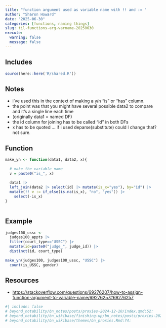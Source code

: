 ```yaml
---
title: "function argument used as variable name with !! and := "
author: "Sharon Howard"
date: "2025-06-30"
categories: [functions, naming things]
slug: til-functions-arg-varname-20250630
execute:
  warning: false
  message: false
---
```


## Includes

```r
source(here::here('R/shared.R'))
```

## Notes

-  i've used this in the context of making a y/n "is" or "has" column. 
-  the point was that you might have several possible data2 to compare and it's a single line each time 
-  (originally data1 = named DF) 
-  the id column for joining has to be called "id" in both DFs 
-  x has to be quoted ... if i used deparse(substitute) could I change that? not sure. 
 


## Function

```r
make_yn <- function(data1, data2, x){ 
   
  # make the variable name 
  v = paste0("is_", x) 
   
  data1 |> 
  left_join(data2 |> select(id) |> mutate(is_x="yes"), by="id") |> 
  mutate(!! v := if_else(is.na(is_x), "no", "yes")) |> 
    select(-is_x) 
} 
 

```

## Example

```r
judges100_ussc <- 
  judges100_appts |> 
  filter(court_type=="USSC") |> 
  mutate(id=paste0("judge_", judge_id)) |> 
  distinct(id, court_type) 
 
make_yn(judges100, judges100_ussc, "USSC") |> 
  count(is_USSC, gender) 

```


## Resources

* [https://stackoverflow.com/questions/69276207/how-to-assign-function-argument-to-variable-name/69276257#69276257](https://stackoverflow.com/questions/69276207/how-to-assign-function-argument-to-variable-name/69276257#69276257)

```r
#| include: false
# beyond_notability/bn_notes/posts/proxies-2024-12-10/index.qmd:52:  
# beyond_notability/bn_wikibase/finishing-up/bn_notes/posts/proxies-2024-12-10/index.R:25: 
# beyond_notability/bn_wikibase/themes/bn_proxies.Rmd:74: 
 

```
